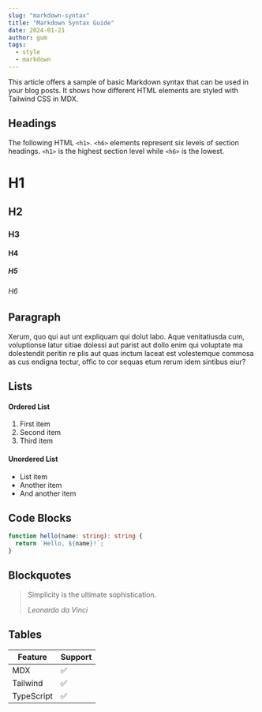 ```yaml
---
slug: "markdown-syntax"
title: "Markdown Syntax Guide"
date: 2024-01-21
author: gum
tags:
  - style
  - markdown
---
```


This article offers a sample of basic Markdown syntax that can be used in your blog posts. It shows how different HTML elements are styled with Tailwind CSS in MDX.

## Headings

The following HTML `<h1>`. `<h6>` elements represent six levels of section headings. `<h1>` is the highest section level while `<h6>` is the lowest.

# H1

## H2

### H3

#### H4

##### H5

###### H6

## Paragraph

Xerum, quo qui aut unt expliquam qui dolut labo. Aque venitatiusda cum, voluptionse latur sitiae dolessi aut parist aut dollo enim qui voluptate ma dolestendit peritin re plis aut quas inctum laceat est volestemque commosa as cus endigna tectur, offic to cor sequas etum rerum idem sintibus eiur?

## Lists

#### Ordered List

1. First item
2. Second item
3. Third item

#### Unordered List

- List item
- Another item
- And another item

## Code Blocks

```typescript
function hello(name: string): string {
  return `Hello, ${name}!`;
}
```

## Blockquotes

> Simplicity is the ultimate sophistication.
>
> <cite>Leonardo da Vinci</cite>

## Tables

| Feature | Support |
| ------- | ------- |
| MDX     | ✅      |
| Tailwind| ✅      |
| TypeScript| ✅    | 